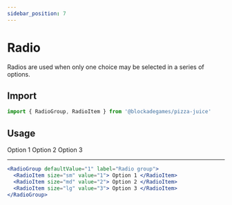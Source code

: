 ```yaml
---
sidebar_position: 7
---
```



# Radio

Radios are used when only one choice may be selected in a series of options.

## Import
```jsx
import { RadioGroup, RadioItem } from '@blockadegames/pizza-juice'
```

## Usage

<RadioGroup defaultValue="1" label="Radio group">
  <Stack>
    <RadioItem size="sm" value="1"> Option 1 </RadioItem>
    <RadioItem size="md" value="2"> Option 2 </RadioItem>
    <RadioItem size="lg" value="3"> Option 3 </RadioItem>
  </Stack>
</RadioGroup>

- - -

```jsx
<RadioGroup defaultValue="1" label="Radio group">
  <RadioItem size="sm" value="1"> Option 1 </RadioItem>
  <RadioItem size="md" value="2"> Option 2 </RadioItem>
  <RadioItem size="lg" value="3"> Option 3 </RadioItem>
</RadioGroup>
```


